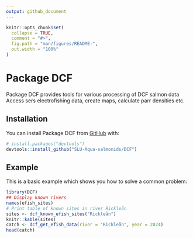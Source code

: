 ```yaml
---
output: github_document
---
```


<!-- README.md is generated from README.Rmd. Please edit that file -->

```r
knitr::opts_chunk$set(
  collapse = TRUE,
  comment = "#>",
  fig.path = "man/figures/README-",
  out.width = "100%"
)
```

#
# Package DCF

<!-- badges: start -->
<!-- badges: end -->

Package DCF provides tools for various processing of DCF salmon data
    Access sers electrofishing data, create maps, calculate parr densities etc.

## Installation

You can install Package DCF from [GitHub](https://github.com/) with:

``` r
# install.packages("devtools")
devtools::install_github("SLU-Aqua-salmonids/DCF")
```
## Example

This is a basic example which shows you how to solve a common problem:

```r
library(DCF)
## Display known rivers
names(efish_sites)
# Print table of known sites in river Rickleån
sites <- dcf_known_efish_sites("Rickleån")
knitr::kable(sites)
catch <- dcf_get_efish_data(river = "Rickleån", year = 2024)
head(catch)
```

